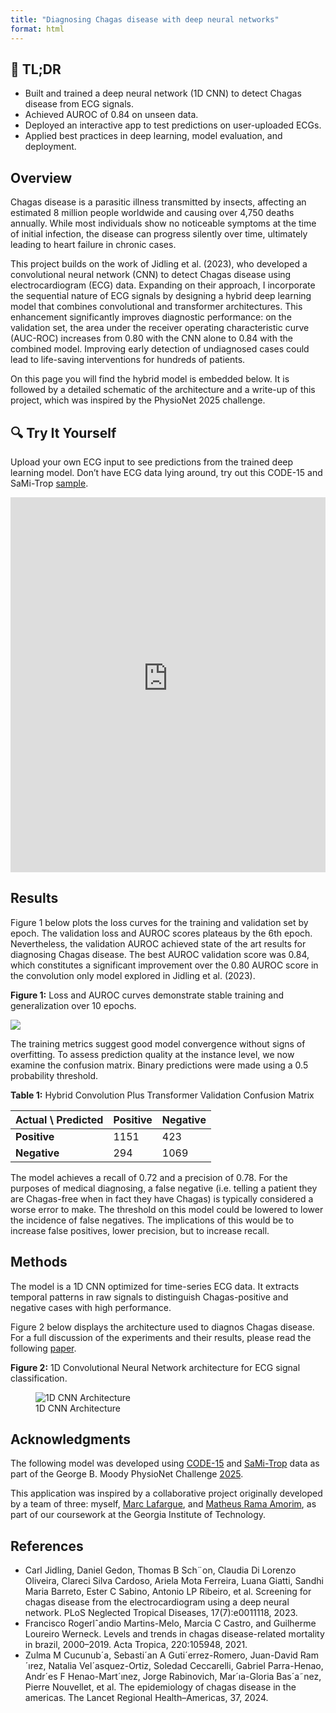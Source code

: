 ```yaml
---
title: "Diagnosing Chagas disease with deep neural networks"
format: html
---
```


## 📌 TL;DR

- Built and trained a deep neural network (1D CNN) to detect Chagas disease from ECG signals.
- Achieved AUROC of 0.84 on unseen data.
- Deployed an interactive app to test predictions on user-uploaded ECGs.
- Applied best practices in deep learning, model evaluation, and deployment.

## Overview

Chagas disease is a parasitic illness transmitted by insects, affecting an estimated 8 million people worldwide and causing over 4,750 deaths annually. While most individuals show no noticeable symptoms at the time of initial infection, the disease can progress silently over time, ultimately leading to heart failure in chronic cases.

This project builds on the work of Jidling et al. (2023), who developed a convolutional neural network (CNN) to detect Chagas disease using electrocardiogram (ECG) data. Expanding on their approach, I incorporate the sequential nature of ECG signals by designing a hybrid deep learning model that combines convolutional and transformer architectures. This enhancement significantly improves diagnostic performance: on the validation set, the area under the receiver operating characteristic curve (AUC-ROC) increases from 0.80 with the CNN alone to 0.84 with the combined model. Improving early detection of undiagnosed cases could lead to life-saving interventions for hundreds of patients.  

On this page you will find the hybrid model is embedded below. It is followed by a detailed schematic of the architecture and a write-up of this project, which was inspired by the PhysioNet 2025 challenge. 

## 🔍 Try It Yourself

Upload your own ECG input to see predictions from the trained deep learning model. Don't have ECG data lying around, try out this CODE-15 and SaMi-Trop [sample](Sample_Data.zip). 

<iframe
  src="https://chagasprediction-hcgebjyfafrfk5nzeeb37b.streamlit.app/?embed=true#middle-section"
  height="600"
  width="100%"
  style="border:none;"
  sandbox="allow-same-origin allow-scripts allow-forms"
></iframe>

## Results

Figure 1 below plots the loss curves for the training and validation set by epoch. The validation loss and AUROC scores plateaus by the 6th epoch. Nevertheless, the validation AUROC achieved state of the art results for diagnosing Chagas disease. The best AUROC validation score was 0.84, which constitutes a significant improvement over the 0.80 AUROC score in the convolution only model explored in Jidling et al. (2023). 

**Figure 1:** Loss and AUROC curves demonstrate stable training and generalization over 10 epochs.


![](images/LossCurveChagas.png){fig-align="center"}  



The training metrics suggest good model convergence without signs of overfitting. To assess prediction quality at the instance level, we now examine the confusion matrix. Binary predictions were made using a 0.5 probability threshold. 



**Table 1:** Hybrid Convolution Plus Transformer Validation Confusion Matrix

| **Actual \\ Predicted** | **Positive** | **Negative** |
|------------------------|--------------|--------------|
| **Positive**           | 1151         | 423          |
| **Negative**           | 294          | 1069          |  



 The model achieves a recall of 0.72 and a precision of 0.78. For the purposes of medical diagnosing, a false negative (i.e. telling a patient they are Chagas-free when in fact they have Chagas) is typically considered a worse error to make. The threshold on this model could be lowered to lower the incidence of false negatives. The implications of this would be to increase false positives, lower precision, but to increase recall.

## Methods

The model is a 1D CNN optimized for time-series ECG data. It extracts temporal patterns in raw signals to distinguish Chagas-positive and negative cases with high performance.

Figure 2 below displays the architecture used to diagnos Chagas disease. For a full discussion of the experiments and their results, please read the following [paper]('reports/ChagasDx.pdf'). 

**Figure 2:** 1D Convolutional Neural Network architecture for ECG signal classification.

![1D CNN Architecture](images/ECGArchitechture.svg){fig-align="center"}


## Acknowledgments

The following model was developed using [CODE-15](https://zenodo.org/records/4916206) and [SaMi-Trop](https://zenodo.org/records/4905618) data as part of the George B. Moody PhysioNet Challenge [2025](https://moody-challenge.physionet.org/2025/).

This application was inspired by a collaborative project originally developed by a team of three: myself, [Marc Lafargue](https://www.linkedin.com/in/marclafargue/), and [Matheus Rama Amorim](https://www.linkedin.com/in/matamorim/), as part of our coursework at the Georgia Institute of Technology.



## References

- Carl Jidling, Daniel Gedon, Thomas B Sch¨on, Claudia Di Lorenzo Oliveira, Clareci Silva Cardoso, Ariela Mota Ferreira,
Luana Giatti, Sandhi Maria Barreto, Ester C Sabino, Antonio LP Ribeiro, et al. Screening for chagas disease from
the electrocardiogram using a deep neural network. PLoS Neglected Tropical Diseases, 17(7):e0011118, 2023.
- Francisco Rogerlˆandio Martins-Melo, Marcia C Castro, and Guilherme Loureiro Werneck. Levels and trends in chagas
disease-related mortality in brazil, 2000–2019. Acta Tropica, 220:105948, 2021.
- Zulma M Cucunub´a, Sebasti´an A Guti´errez-Romero, Juan-David Ram´ırez, Natalia Vel´asquez-Ortiz, Soledad Ceccarelli,
Gabriel Parra-Henao, Andr´es F Henao-Mart´ınez, Jorge Rabinovich, Mar´ıa-Gloria Bas´a˜nez, Pierre Nouvellet, et al.
The epidemiology of chagas disease in the americas. The Lancet Regional Health–Americas, 37, 2024.